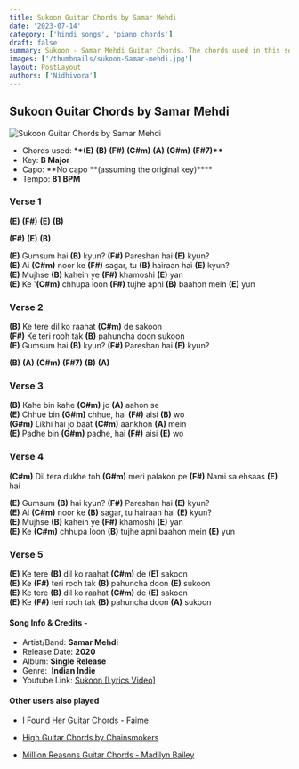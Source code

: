 ```yaml
---
title: Sukoon Guitar Chords by Samar Mehdi
date: '2023-07-14'
category: ['hindi songs', 'piano chords']
draft: false
summary: Sukoon - Samar Mehdi Guitar Chords. The chords used in this song are (E) (B) (F#) (C#m) (A) (G#m) (F#7). key - B major.
images: ['/thumbnails/sukoon-Samar-mehdi.jpg']
layout: PostLayout
authors: ['Nidhivora']
---
```


## Sukoon Guitar Chords by Samar Mehdi

![Sukoon Guitar Chords by Samar Mehdi](/thumbnails/sukoon-Samar-mehdi.jpg)

- Chords used: \***\*(E)** **(B)** **(F#)** **(C#m)** **(A)** **(G#m)** **(F#7)\*\***
- Key: **B Major**
- Capo: **No capo **(assuming the original key)\*\*\*\*
- Tempo: **81** **BPM**

### **Verse 1**

**(E)** **(F#)** **(E)** **(B)**

**(F#)** **(E)** **(B)**

**(E)** Gumsum hai **(B)** kyun? **(F#)** Pareshan hai **(E)** kyun?\
**(E)** Ai **(C#m)** noor ke **(F#)** sagar, tu **(B)** hairaan hai **(E)** kyun?\
**(E)** Mujhse **(B)** kahein ye **(F#)** khamoshi **(E)** yan\
**(E)** Ke '**(C#m)** chhupa loon **(F#)** tujhe apni **(B)** baahon mein **(E)** yun

### **Verse 2**

**(B)** Ke tere dil ko raahat **(C#m)** de sakoon\
**(F#)** Ke teri rooh tak **(B)** pahuncha doon sukoon\
**(E)** Gumsum hai **(B)** kyun? **(F#)** Pareshan hai **(E)** kyun?

**(B)** **(A)** **(C#m)** **(F#7)** **(B)** **(A)**

### **Verse 3**

**(B)** Kahe bin kahe **(C#m)** jo **(A)** aahon se\
**(E)** Chhue bin **(G#m)** chhue, hai **(F#)** aisi **(B)** wo\
**(G#m)** Likhi hai jo baat **(C#m)** aankhon **(A)** mein\
**(E)** Padhe bin **(G#m)** padhe, hai **(F#)** aisi **(E)** wo

### **Verse 4**

**(C#m)** Dil tera dukhe toh **(G#m)** meri palakon pe
**(F#)** Nami sa ehsaas **(E)** hai

**(E)** Gumsum **(B)** hai kyun? **(F#)** Pareshan hai **(E)** kyun?\
**(E)** Ai **(C#m)** noor ke **(B)** sagar, tu hairaan hai **(E)** kyun?\
**(E)** Mujhse **(B)** kahein ye **(F#)** khamoshi **(E)** yan\
**(E)** Ke **(C#m)** chhupa loon **(B)** tujhe apni baahon mein **(E)** yun

### **Verse 5**

**(E)** Ke tere **(B)** dil ko raahat **(C#m)** de **(E)** sakoon\
**(E)** Ke **(F#)** teri rooh tak **(B)** pahuncha doon **(E)** sukoon\
**(E)** Ke tere **(B)** dil ko raahat **(C#m)** de **(E)** sakoon\
**(E)** Ke **(F#)** teri rooh tak **(B)** pahuncha doon **(A)** sukoon

#### Song Info & Credits -

- Artist/Band: **Samar Mehdi**
- Release Date: **2020**
- Album: **Single Release**
- Genre:  **Indian Indie**
- Youtube Link: [Sukoon [Lyrics Video]](https://www.youtube.com/watch?v=FKbQWqE6td0)

#### Other users also played

- [I Found Her Guitar Chords - Faime](https://www.chordsco.com/chords/i-found-her-guitar-chords-faime)
- [High Guitar Chords by Chainsmokers](https://www.chordsco.com/chords/high-guitar-chords-by-chainsmokers)

- [Million Reasons Guitar Chords - Madilyn Bailey](https://www.chordsco.com/chords/million-reasons-guitar-chords-madilyn-bailey)
